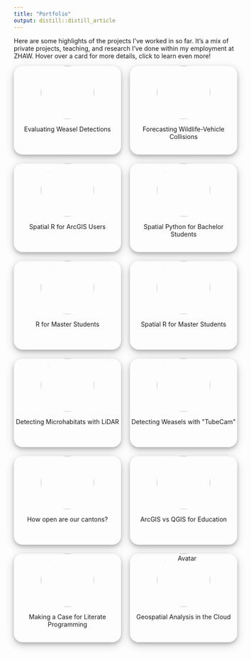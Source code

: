```yaml
---
title: "Portfolio"
output: distill::distill_article
---
```




<style>

.grid-research{
  display: grid;
  grid-template-columns: repeat(auto-fill, minmax(10rem, 1fr));
  grid-gap: 20px;
  text-align: center;
  grid-auto-rows: 200px;

}



.grid-research img{
  width: 120px;
  border-radius: 100%;

}

.flip-card-back >a{
  position:absolute; 
  width:100%;
  height:100%;
  top:0;
  left: 0;
  z-index: 1;
  display:block;
  text-align: right;
}

.flip-card {
  /* background-color: transparent; */
  perspective: 1000px;
}

.flip-card-back > p{
    font-size: smaller;
    text-align: justify;
}

.flip-card-inner {
  position: relative;
  width: 100%;
  height: 100%;
  text-align: center;
  transition: transform 0.6s;
  transform-style: preserve-3d;
  box-shadow: 0 4px 8px 0 rgba(0, 0, 0, 0.2), 0 6px 20px 0 rgba(0, 0, 0, 0.19);
  border-radius: 20px;
}

.flip-card:hover .flip-card-inner {
  transform: rotateY(180deg);
}

.flip-card-front, .flip-card-back {
  position: absolute;
  width: 100%;
  height: 100%;
  /* -webkit-backface-visibility: hidden; */
  backface-visibility: hidden;
  border-radius: 20px;
  background-color: var(--bs-body-bg);
}

.flip-card-back {
  transform: rotateY(180deg);
  padding: 10px;
}
</style>


Here are some highlights of the projects I've worked in so far. It's a mix of private projects, teaching, and research I've done within my employment at ZHAW. Hover over a card for more details, click to learn even more!

```{=html}

<div class="grid-research">

    <div class="flip-card">
        <div class="flip-card-inner">
            <div class="flip-card-front">
                <img src="images/hermelin_150.png">
                <p>Evaluating Weasel Detections</p>
            </div>
            <div class="flip-card-back">
                <p>
                    To determine the success of a weasel conservation project, I analyzed weasel detections and sightings.
                </p>
                <a href="https://erfolgskontrolle.wieselundco.ch/" target="_blank" class="grid-external"></a>

            </div>
        </div>
    </div>

    <div class="flip-card">
        <div class="flip-card-inner">
            <div class="flip-card-front">
                <img src="images/reh-strasse_150.png">
                <p>Forecasting Wildlife-Vehicle Collisions</p>

            </div>
            <div class="flip-card-back">
                <p>
                    Based on numerous years of collecting incidents of wildlife-vehicle collisions, we created three different models to forecast such collisions for areas where no collision data is available.
                </p>
                <a href="https://www.zhaw.ch/de/lsfm/institute-zentren/iunr/geooekologie/geoinformatik/projekte/praevention-von-wildtierunfaellen-auf-verkehrsinfrastrukturen/" target="_blank" class="grid-external"></a>
            </div>
        </div>
    </div>

    <div class="flip-card">
        <div class="flip-card-inner">
            <div class="flip-card-front">
                <img src="images/arc2r_150.png">
                <p>Spatial R for ArcGIS Users</p>
            </div>
            <div class="flip-card-back">
                <p>
                    An introduction to doing spatial analysis in R, targeted for people coming with an ArcGIS background.
                </p>
                <a href="https://arc2r.github.io/book" target="_blank" class="grid-external"></a>
            </div>
        </div>
    </div>

    <div class="flip-card">
        <div class="flip-card-inner">
            <div class="flip-card-front">
                <img src="images/coding_in_GIS2_fixed_150.png">
                <p>Spatial Python for Bachelor Students</p>
            </div>
            <div class="flip-card-back">
                <p>
                    In the bachelor course <em>Applied Geoinformatics</em> (ZHAW), I teach geospatial analysis in python.
                </p>
                <a href="https://modul-agi.github.io" target="_blank" class="grid-external"></a>
            </div>
        </div>
    </div>

    <div class="flip-card">
        <div class="flip-card-inner">
            <div class="flip-card-front">
                <img src="images/research-methods_150.png">
                <p>R for Master Students</p>
            </div>
            <div class="flip-card-back">
                <p>
                    In the masters course <em>Research Methods</em> I teach data processing, visualization and analysis of spatial and non-spatial data.
                </p>
                <a href="https://researchmethods-zhaw.github.io/" target="_blank" class="grid-external"></a>
            </div>
        </div>
    </div>

    <div class="flip-card">
        <div class="flip-card-inner">
            <div class="flip-card-front">
                <img src="images/patterns-and-trends2_150.png">
                <p>Spatial R for Master Students</p>
            </div>
            <div class="flip-card-back">
                <p>
                    In the masters course <em>Computational Movement Analysis</em> I teach processing, visualization and analysis of movement data.
                </p>
                <a href="https://computationalmovementanalysis.github.io/" target="_blank" class="grid-external"></a>
            </div>
        </div>
    </div>

    <div class="flip-card">
        <div class="flip-card-inner">
            <div class="flip-card-front">
                <img src="images/lidar.png">
                <p>Detecting Microhabitats with LiDAR</p>
                    
            </div>
            <div class="flip-card-back">
                <p>
                    Together with a bachelor student, we developed a simple method to detect microhabitats (i.e. wood piles) with countrywide available LiDAR data.
                </p>
                <a href="https://digitalcollection.zhaw.ch/handle/11475/22837" target="_blank" class="grid-external"></a>
            </div>
        </div>
    </div>

    <div class="flip-card">
        <div class="flip-card-inner">
            <div class="flip-card-front">
                <img src="images/tubecam_small.png">
                <p>Detecting Weasels with "TubeCam"</p>
            </div>
            <div class="flip-card-back">
                <p>
                    I initiated and lead a research project to develop a novel method to detect weasels <em>Mustela erminea</em> and least weasels <em>Mustela nivalis</em>
                </p>
                <a href="https://www.zhaw.ch/en/lsfm/institute-zentren/iunr/geooekologie/wildtiermanagement/referenzprojekte/tubecam/" target="_blank" target="_blank" class="grid-external"></a>
            </div>
        </div>
    </div>

    <div class="flip-card">
        <div class="flip-card-inner">
            <div class="flip-card-front">
                <img src="images/cantons_150.png">
                <p>How open are our cantons?</p>
            </div>
            <div class="flip-card-back">
                <p>
                    I use the restAPI from geodienste.ch to determine how open the individual cantons are with their geodata on said portal.
                </p>
                <a href="/apps/geodienste-kantone/" target="_blank"></a>
            </div>
        </div>
    </div>

    <div class="flip-card">
        <div class="flip-card-inner">
            <div class="flip-card-front">
                <img src="images/arcgis-vs-qgis_150.png">
                <p>ArcGIS vs QGIS for Education</p>
            </div>
            <div class="flip-card-back">
                <p>
                    In this blogpost, I'm making a case for using QGIS (and FOSS in general) when teaching geospatial on a bachelor and master level.
                </p>
                <a href="/blog/2022-11-30-ArcGIS-vs-QGIS/" target="_blank"></a>
            </div>
        </div>
    </div>

    <div class="flip-card">
        <div class="flip-card-inner">
            <div class="flip-card-front">
                <img src="images/bookdown.png">
                <p>Making a Case for Literate Programming</p>
            </div>
            <div class="flip-card-back">
                <p>
                    In this talk I'm making a case for using literate programming tools (e.g. <code>rmarkdown</code> / <code>bookdown</code>) in research and teaching. 
                </p>
                <a href="/literate-programming-bookdown/" target="_blank" class="grid-external"></a>
            </div>
        </div>
    </div>

    <div class="flip-card">
        <div class="flip-card-inner">
            <div class="flip-card-front">
                <img src="images/geospatial-cloud.png" alt="Avatar">
                <p>Geospatial Analysis in the Cloud</p>
            </div>
            <div class="flip-card-back">
                <p>
                    These are the slides to a quick introduction I give to bachelor students to introduce them to the possibilities of doing large scale geospatial analysis in the cloud.
                </p>
                <a href="https://remote-sensing-zhaw.github.io/google-earth-engine-intro/" target="_blank"></a>
            </div>
        </div>
    </div>
</div>

```